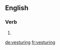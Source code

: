
==English==

===Verb===
{{head|en}}

# {{present participle of|vesture}}

[[de:vesturing]]
[[fr:vesturing]]